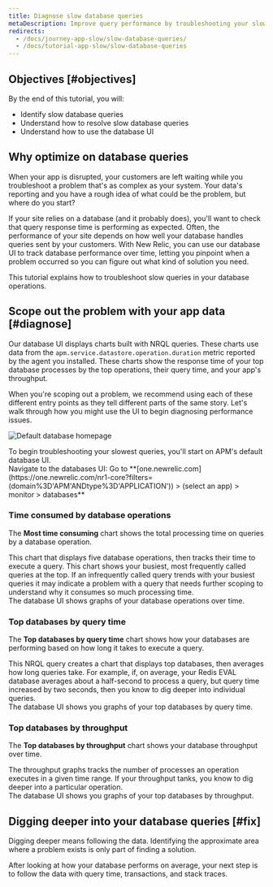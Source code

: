 ```yaml
---
title: Diagnose slow database queries
metaDescription: Improve query performance by troubleshooting your slow database with the New Relic database UI.
redirects:
  - /docs/journey-app-slow/slow-database-queries/
  - /docs/tutorial-app-slow/slow-database-queries
---
```







## Objectives [#objectives]

By the end of this tutorial, you will:

* Identify slow database queries
* Understand how to resolve slow database queries
* Understand how to use the database UI 

## Why optimize on database queries

When your app is disrupted, your customers are left waiting while you troubleshoot a problem that's as complex as your system. Your data's reporting and you have a rough idea of what could be the problem, but where do you start? 

If your site relies on a database (and it probably does), you'll want to check that query response time is performing as expected. Often, the performance of your site depends on how well your database handles queries sent by your customers. With New Relic, you can use our database UI to track database performance over time, letting you pinpoint when a problem occurred so you can figure out what kind of solution you need. 

This tutorial explains how to troubleshoot slow queries in your database operations.  

## Scope out the problem with your app data  [#diagnose]

Our database UI displays charts built with NRQL queries. These charts use data from the `apm.service.datastore.operation.duration` metric reported by the agent you installed. These charts show the response time of your top database processes by the top operations, their query time, and your app's throughput. 

When you're scoping out a problem, we recommend using each of these different entry points as they tell different parts of the same story. Let's walk through how you might use the UI to begin diagnosing performance issues. 

<img
  title="Default database homepage"
  alt="Default database homepage"
  src={apmDefaultDatabaseUI}
/>

<figcaption>
  To begin troubleshooting your slowest queries, you'll start on APM's default database UI. 
</figcaption>

<Steps>
<Step>
  Navigate to the databases UI: Go to **[one.newrelic.com](https://one.newrelic.com/nr1-core?filters=(domain%3D'APM'ANDtype%3D'APPLICATION')) > (select an app) > monitor > databases**
</Step>  
<Step>

  ### Time consumed by database operations

  The **Most time consuming** chart shows the total processing time on queries by a database operation. 

<SideBySide>
  <Side>
 This chart that displays five database operations, then tracks their time to execute a query. This chart shows your busiest, most frequently called queries at the top. If an infrequently called query trends with your busiest queries it may indicate a problem with a query that needs further scoping to understand why it consumes so much processing time. 
  </Side>

  <Side>
<img
  title="Top 5 Database operations over time"
  alt=""
  src={apmATimesliceChartofTop5DatabaseOperations}
/>

<figcaption>
  The database UI shows graphs of your database operations over time.
</figcaption> 

</Side>
</SideBySide>

 
    
</Step>

<Step>

### Top databases by query time

The **Top databases by query time** chart shows how your databases are performing based on how long it takes to execute a query. 

<SideBySide>
  <Side>
  This NRQL query creates a chart that displays top databases, then averages how long queries take. For example, if, on average, your Redis EVAL database averages about a half-second to process a query, but query time increased by two seconds, then you know to dig deeper into individual queries. 
  </Side>

  <Side>
    <img
  title="Top databases by query time"
  alt=""
  src={apmTopDatabasesbyQueryTime}
/>

<figcaption>
  The database UI shows you graphs of your top databases by query time.
</figcaption>
  </Side>

</SideBySide>


</Step>

<Step>

### Top databases by throughput

The **Top databases by throughput** chart shows your database throughput over time. 

<SideBySide>
  <Side>
The throughput graphs tracks the number of processes an operation executes in a given time range. If your throughput tanks, you know to dig deeper into a particular operation. 
</Side>
  <Side>
    <img
  title="Top 5 Database operations over time"
  alt=""
  src={apmDatabaseThroughput}
/>

<figcaption>
  The database UI shows you graphs of your top databases by throughput.
</figcaption>
  </Side>
</SideBySide>



</Step>
</Steps>

## Digging deeper into your database queries [#fix]

Digging deeper means following the data. Identifying the approximate area where a problem exists is only part of finding a solution. 

After looking at how your database performs on average, your next step is to follow the data with query time, transactions, and stack traces.


<DocTiles numbered>
  <DocTile title='Prepare to triage your application' path="/docs/journey-app-slow/root-causes" ></DocTile>
  <DocTile title='Identify problematic transactions' path="/docs/journey-app-slow/problematic-transactions" ></DocTile>
</DocTiles>

<DocTiles>
  <DocTile title='Identify slow database queries' number='3' label={{text: 'Current doc', color: '#FCD672'}} path="/docs/journey-app-slow/slow-database-queries" ></DocTile>
  <DocTile title='Identify slow external services' number='4' path="/docs/journey-app-slow/external-services" ></DocTile>
  <DocTile title='Create performance benchmarks' number='5' path="/docs/journey-app-slow/create-benchmarks/" ></DocTile>
</DocTiles>
